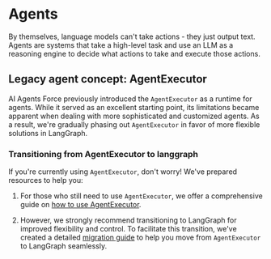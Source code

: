# Agents

By themselves, language models can't take actions - they just output text. Agents are systems that take a high-level task and use an LLM as a reasoning engine to decide what actions to take and execute those actions.

## Legacy agent concept: AgentExecutor

AI Agents Force previously introduced the `AgentExecutor` as a runtime for agents. 
While it served as an excellent starting point, its limitations became apparent when dealing with more sophisticated and customized agents. 
As a result, we're gradually phasing out `AgentExecutor` in favor of more flexible solutions in LangGraph.

### Transitioning from AgentExecutor to langgraph

If you're currently using `AgentExecutor`, don't worry! We've prepared resources to help you:

1. For those who still need to use `AgentExecutor`, we offer a comprehensive guide on [how to use AgentExecutor](/docs/how_to/agent_executor).

2. However, we strongly recommend transitioning to LangGraph for improved flexibility and control. To facilitate this transition, we've created a detailed [migration guide](/docs/how_to/migrate_agent) to help you move from `AgentExecutor` to LangGraph seamlessly.

